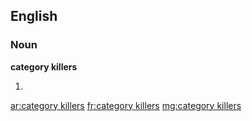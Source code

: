==English==

===Noun===
'''category killers'''

# {{plural of|category killer}}

[[ar:category killers]]
[[fr:category killers]]
[[mg:category killers]]